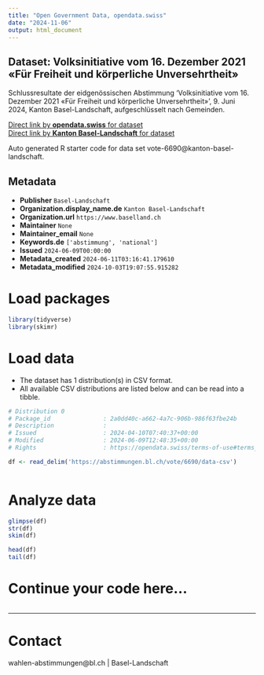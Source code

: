 ```yaml
---
title: "Open Government Data, opendata.swiss"
date: "2024-11-06"
output: html_document
---
```


## Dataset: Volksinitiative vom 16. Dezember 2021 «Für Freiheit und körperliche Unversehrtheit»

Schlussresultate der eidgenössischen Abstimmung 'Volksinitiative vom 16. Dezember 2021 «Für Freiheit und körperliche Unversehrtheit»', 9. Juni 2024, Kanton Basel-Landschaft, aufgeschlüsselt nach Gemeinden.

[Direct link by **opendata.swiss** for dataset](https://opendata.swiss/de/dataset/volksinitiative-vom-16-dezember-2021-fur-freiheit-und-korperliche-unversehrtheit1)<br>
[Direct link by **Kanton Basel-Landschaft** for dataset](https://abstimmungen.bl.ch/vote/6690/data)

Auto generated R starter code for data set vote-6690@kanton-basel-landschaft.

## Metadata

- **Publisher** `Basel-Landschaft`
- **Organization.display_name.de** `Kanton Basel-Landschaft`
- **Organization.url** `https://www.baselland.ch`
- **Maintainer** `None`
- **Maintainer_email** `None`
- **Keywords.de** `['abstimmung', 'national']`
- **Issued** `2024-06-09T00:00:00`
- **Metadata_created** `2024-06-11T03:16:41.179610`
- **Metadata_modified** `2024-10-03T19:07:55.915282`


# Load packages

```r

library(tidyverse)
library(skimr)

```

# Load data

-   The dataset has 1 distribution(s) in CSV format.
-   All available CSV distributions are listed below and can be read into a tibble.

```r

# Distribution 0
# Package_id               : 2a0dd40c-a662-4a7c-906b-986f63fbe24b
# Description              : 
# Issued                   : 2024-04-10T07:40:37+00:00
# Modified                 : 2024-06-09T12:48:35+00:00
# Rights                   : https://opendata.swiss/terms-of-use#terms_by

df <- read_delim('https://abstimmungen.bl.ch/vote/6690/data-csv')



```

# Analyze data

```r

glimpse(df)
str(df)
skim(df)

head(df)
tail(df)

```

# Continue your code here...

```r

```

------------------------------------------------------------------------

# Contact

wahlen-abstimmungen@bl.ch | Basel-Landschaft
